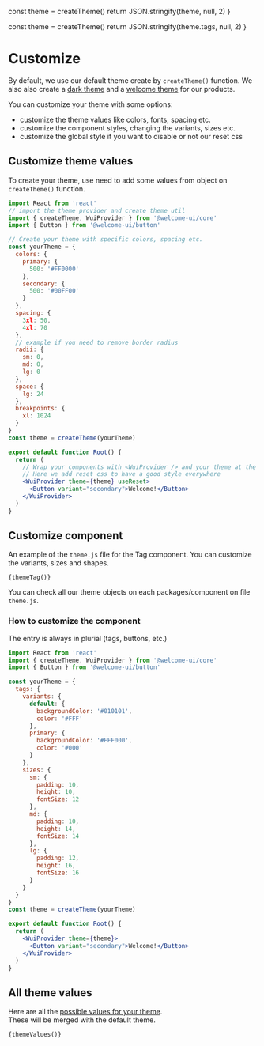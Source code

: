 
  const theme = createTheme()
  return JSON.stringify(theme, null, 2)
}

  const theme = createTheme()
  return JSON.stringify(theme.tags, null, 2)
}

# Customize

By default, we use our default theme create by `createTheme()` function. We also also create a [dark theme](https://github.com/WTTJ/welcome-ui/blob/master/packages/Themes/Dark/theme.js) and a [welcome theme](https://github.com/WTTJ/welcome-ui/blob/master/packages/Themes/Welcome/theme.js) for our products.

You can customize your theme with some options:

- customize the theme values like colors, fonts, spacing etc.
- customize the component styles, changing the variants, sizes etc.
- customize the global style if you want to disable or not our reset css

## Customize theme values

To create your theme, use need to add some values from object on `createTheme()` function.

```jsx live=false
import React from 'react'
// import the theme provider and create theme util
import { createTheme, WuiProvider } from '@welcome-ui/core'
import { Button } from '@welcome-ui/button'

// Create your theme with specific colors, spacing etc.
const yourTheme = {
  colors: {
    primary: {
      500: '#FF0000'
    },
    secondary: {
      500: '#00FF00'
    }
  },
  spacing: {
    3xl: 50,
    4xl: 70
  },
  // example if you need to remove border radius
  radii: {
    sm: 0,
    md: 0,
    lg: 0
  },
  space: {
    lg: 24
  },
  breakpoints: {
    xl: 1024
  }
}
const theme = createTheme(yourTheme)

export default function Root() {
  return (
    // Wrap your components with <WuiProvider /> and your theme at the root of your app
    // Here we add reset css to have a good style everywhere
    <WuiProvider theme={theme} useReset>
      <Button variant="secondary">Welcome!</Button>
    </WuiProvider>
  )
}
```

## Customize component

An example of the `theme.js` file for the Tag component. You can customize the variants, sizes and shapes.

<code language="json">{themeTag()}</code>

You can check all our theme objects on each packages/component on file `theme.js`.

### How to customize the component

The entry is always in plurial (tags, buttons, etc.)

```jsx live=false
import React from 'react'
import { createTheme, WuiProvider } from '@welcome-ui/core'
import { Button } from '@welcome-ui/button'

const yourTheme = {
  tags: {
    variants: {
      default: {
        backgroundColor: '#010101',
        color: '#FFF'
      },
      primary: {
        backgroundColor: '#FFF000',
        color: '#000'
      }
    },
    sizes: {
      sm: {
        padding: 10,
        height: 10,
        fontSize: 12
      },
      md: {
        padding: 10,
        height: 14,
        fontSize: 14
      },
      lg: {
        padding: 12,
        height: 16,
        fontSize: 16
      }
    }
  }
}
const theme = createTheme(yourTheme)

export default function Root() {
  return (
    <WuiProvider theme={theme}>
      <Button variant="secondary">Welcome!</Button>
    </WuiProvider>
  )
}
```

## All theme values

Here are all the [possible values for your theme](https://github.com/WTTJ/welcome-ui/blob/master/packages/Core/theme/core.js).<br />These will be merged with the default theme.

<code language="json">{themeValues()}</code>
